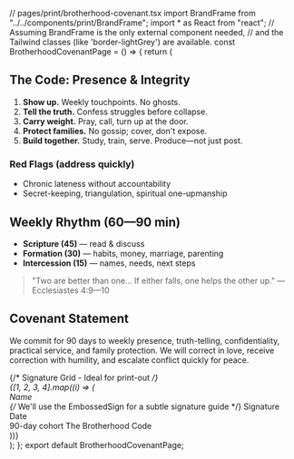 ﻿// pages/print/brotherhood-covenant.tsx import BrandFrame from "../../components/print/BrandFrame"; import * as React from "react"; // Assuming BrandFrame is the only external component needed, // and the Tailwind classes (like 'border-lightGrey') are available. const BrotherhoodCovenantPage = () => { return ( <BrandFrame title="Brotherhood Covenant" subtitle="90-day commitment to presence, truth, confidentiality, practical service, and family protection." > <h2>The Code: Presence & Integrity</h2> <ol className="list-decimal pl-5 space-y-2"> <li> <strong>Show up.</strong> Weekly touchpoints. No ghosts. </li> <li> <strong>Tell the truth.</strong> Confess struggles before collapse. </li> <li> <strong>Carry weight.</strong> Pray, call, turn up at the door. </li> <li> <strong>Protect families.</strong> No gossip; cover, don't expose. </li> <li> <strong>Build together.</strong> Study, train, serve. Produce—not just post. </li> </ol> <h3>Red Flags (address quickly)</h3> <ul className="list-disc pl-5 space-y-1 text-red-700/80"> <li>Chronic lateness without accountability</li> <li>Secret-keeping, triangulation, spiritual one-upmanship</li> </ul> <h2>Weekly Rhythm (60—90 min)</h2> <ul className="list-disc pl-5 space-y-1"> <li> <strong>Scripture (45)</strong> — read & discuss </li> <li> <strong>Formation (30)</strong> — habits, money, marriage, parenting </li> <li> <strong>Intercession (15)</strong> — names, needs, next steps </li> </ul> <blockquote className="border-l-4 border-accent pl-4 italic my-6 text-gray-700"> "Two are better than one… If either falls, one helps the other up." — Ecclesiastes 4:9—10 </blockquote> <h2 className="mt-8">Covenant Statement</h2> <p> We commit for 90 days to weekly presence, truth-telling, confidentiality, practical service, and family protection. We will correct in love, receive correction with humility, and escalate conflict quickly for peace. </p> {/* Signature Grid - Ideal for print-out */} <div className="not-prose mt-10 grid grid-cols-1 gap-8 sm:grid-cols-2"> {[1, 2, 3, 4].map((i) => ( <div key={i} className="rounded-xl border border-lightGrey/90 p-4 bg-warmWhite/50 print:bg-white"> <div className="mb-6 space-y-4"> <div className="border-b border-lightGrey pb-3"> <div className="h-6" /> <span className="text-xs text-[color:var(--color-on-secondary)/0.6]">Name</span> </div> <div className="border-b border-lightGrey pb-3"> <div className="h-6" /> {/* We'll use the EmbossedSign for a subtle signature guide */} <EmbossedSign src="/assets/images/signature/abraham-of-london-cursive.svg" alt="Signature line guide" width={180} height={30} effect="deboss" className="mb-1 block" baseColor="transparent" /> <span className="text-xs text-[color:var(--color-on-secondary)/0.6]">Signature</span> </div> <div className="border-b border-lightGrey pb-3"> <div className="h-6" /> <span className="text-xs text-[color:var(--color-on-secondary)/0.6]">Date</span> </div> </div> <div className="flex items-center justify-between text-[11.5px] text-[color:var(--color-on-secondary)/0.6]"> <span>90-day cohort</span> <span className="text-forest">The Brotherhood Code</span> </div> </div> ))} </div> </BrandFrame> ); }; export default BrotherhoodCovenantPage;

